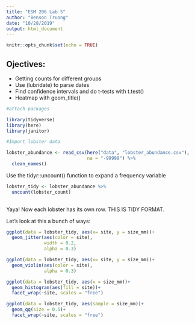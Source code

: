 ```yaml
---
title: "ESM 206 Lab 5"
author: "Benson Truong"
date: "10/28/2019"
output: html_document
---
```


```r
knitr::opts_chunk$set(echo = TRUE)
```

## Ojectives:

- Getting counts for different groups
- Use (lubridate) to parse dates
- Find confidence intervals and do t-tests with t.test()
- Heatmap with geom_title()

```r
#attach packages

library(tidyverse)
library(here)
library(janitor)

```

```r
#Import lobster data

lobster_abundance <- read_csv(here("data", "lobster_abundance.csv"),
                              na = "-99999") %>% 
  clean_names()

```
Use the tidyr::uncount() function to expand a frequency variable
```r
lobster_tidy <- lobster_abundance %>% 
  uncount(lobster_count)
  
```

Yaya! Now each lobster has its own row. THIS IS TIDY FORMAT.

Let's look at this a bunch of ways:
```r

ggplot(data = lobster_tidy, aes(x= site, y = size_mm))+
  geom_jitter(aes(color = site),
              width = 0.2,
              alpha = 0.3)

ggplot(data = lobster_tidy, aes(x= site, y = size_mm))+
  geom_violin(aes(color = site),
              alpha = 0.3)

ggplot(data = lobster_tidy, aes(x = size_mm))+
  geom_histogram(aes(fill = site))+
  facet_wrap(~site, scales = "free")

ggplot(data = lobster_tidy, aes(sample = size_mm))+
  geom_qq(size = 0.5)+
  facet_wrap(~site, scales = "free")
```




